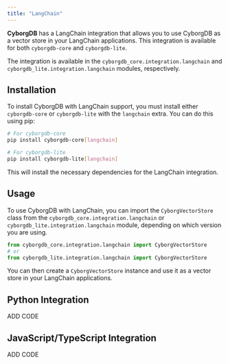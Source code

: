 ```yaml
---
title: "LangChain"
---
```


**CyborgDB** has a LangChain integration that allows you to use CyborgDB as a vector store in your LangChain applications. This integration is available for both `cyborgdb-core` and `cyborgdb-lite`.

The integration is available in the `cyborgdb_core.integration.langchain` and `cyborgdb_lite.integration.langchain` modules, respectively.

## Installation

To install CyborgDB with LangChain support, you must install either `cyborgdb-core` or `cyborgdb-lite` with the `langchain` extra. You can do this using pip:

```bash
# For cyborgdb-core
pip install cyborgdb-core[langchain]

# For cyborgdb-lite
pip install cyborgdb-lite[langchain]
```

This will install the necessary dependencies for the LangChain integration.

## Usage

To use CyborgDB with LangChain, you can import the `CyborgVectorStore` class from the `cyborgdb_core.integration.langchain` or `cyborgdb_lite.integration.langchain` module, depending on which version you are using.

```python
from cyborgdb_core.integration.langchain import CyborgVectorStore
# or
from cyborgdb_lite.integration.langchain import CyborgVectorStore
```

You can then create a `CyborgVectorStore` instance and use it as a vector store in your LangChain applications.

## Python Integration

ADD CODE

## JavaScript/TypeScript Integration

ADD CODE